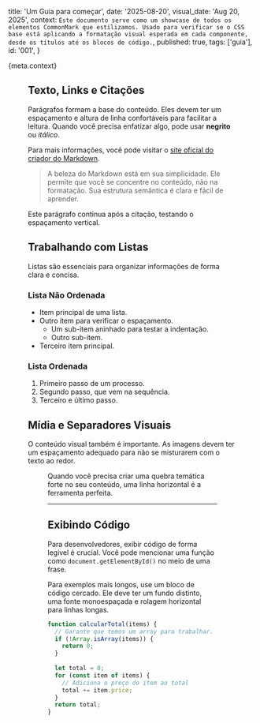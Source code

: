  title: 'Um Guia para começar',
  date: '2025-08-20',
  visual_date: 'Aug 20, 2025',
  context: `Este documento serve como um showcase de todos os elementos CommonMark que estilizamos. Usado para verificar se o CSS base está aplicando a formatação visual esperada em cada componente, desde os títulos até os blocos de código.`,
  published: true,
  tags: ['guia'],
  id: '001',
}


<Tags tags={meta.tags}/>

{meta.context}

<Figure 
  src="/images/001/banner.png" 
  alt="Banner" 
  caption="print do firefox" 
/>

## Texto, Links e Citações

Parágrafos formam a base do conteúdo. Eles devem ter um espaçamento e altura de linha confortáveis para facilitar a leitura. Quando você precisa enfatizar algo, pode usar **negrito** ou *itálico*.

Para mais informações, você pode visitar o [site oficial do criador do Markdown](https://daringfireball.net/projects/markdown/).

> A beleza do Markdown está em sua simplicidade. Ele permite que você se concentre no conteúdo, não na formatação. Sua estrutura semântica é clara e fácil de aprender.

Este parágrafo continua após a citação, testando o espaçamento vertical.

## Trabalhando com Listas

Listas são essenciais para organizar informações de forma clara e concisa.

### Lista Não Ordenada

* Item principal de uma lista.
* Outro item para verificar o espaçamento.
    * Um sub-item aninhado para testar a indentação.
    * Outro sub-item.
* Terceiro item principal.

### Lista Ordenada

1. Primeiro passo de um processo.
2. Segundo passo, que vem na sequência.
3. Terceiro e último passo.

## Mídia e Separadores Visuais

O conteúdo visual também é importante. As imagens devem ter um espaçamento adequado para não se misturarem com o texto ao redor.

<Figure 
  src="/images/001/megaman.jpg" 
  alt="Megaman" 
  caption="meu mano megaman" 
/>
Quando você precisa criar uma quebra temática forte no seu conteúdo, uma linha horizontal é a ferramenta perfeita.

---

## Exibindo Código

Para desenvolvedores, exibir código de forma legível é crucial. Você pode mencionar uma função como `document.getElementById()` no meio de uma frase.

Para exemplos mais longos, use um bloco de código cercado. Ele deve ter um fundo distinto, uma fonte monoespaçada e rolagem horizontal para linhas longas.

```javascript
function calcularTotal(items) {
  // Garante que temos um array para trabalhar.
  if (!Array.isArray(items)) {
    return 0;
  }
  
  let total = 0;
  for (const item of items) {
    // Adiciona o preço do item ao total
    total += item.price;
  }
  return total;
}
